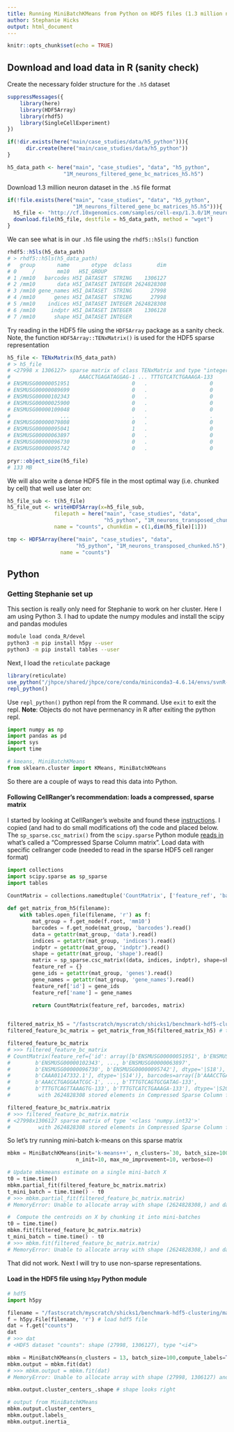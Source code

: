```yaml
---
title: Running MiniBatchKMeans from Python on HDF5 files (1.3 million neurons from 10X)
author: Stephanie Hicks
output: html_document
---
```


```r
knitr::opts_chunk$set(echo = TRUE)
```

## Download and load data in R (sanity check)

Create the necessary folder structure for the `.h5` dataset
```r
suppressMessages({
    library(here)
    library(HDF5Array)
    library(rhdf5)
    library(SingleCellExperiment)
})

if(!dir.exists(here("main/case_studies/data/h5_python"))){
      dir.create(here("main/case_studies/data/h5_python"))
}

h5_data_path <- here("main", "case_studies", "data", "h5_python", 
                  "1M_neurons_filtered_gene_bc_matrices_h5.h5")
```

Download 1.3 million neuron dataset in the `.h5` file format
```r
if(!file.exists(here("main", "case_studies", "data", "h5_python", 
                     "1M_neurons_filtered_gene_bc_matrices_h5.h5"))){
  h5_file <- "http://cf.10xgenomics.com/samples/cell-exp/1.3.0/1M_neurons/1M_neurons_filtered_gene_bc_matrices_h5.h5"
  download.file(h5_file, destfile = h5_data_path, method = "wget")
}
```

We can see what is in our `.h5` file using the `rhdf5::h5ls()` function

```r
rhdf5::h5ls(h5_data_path)
# > rhdf5::h5ls(h5_data_path)
#   group       name       otype  dclass        dim
# 0     /       mm10   H5I_GROUP
# 1 /mm10   barcodes H5I_DATASET  STRING    1306127
# 2 /mm10       data H5I_DATASET INTEGER 2624828308
# 3 /mm10 gene_names H5I_DATASET  STRING      27998
# 4 /mm10      genes H5I_DATASET  STRING      27998
# 5 /mm10    indices H5I_DATASET INTEGER 2624828308
# 6 /mm10     indptr H5I_DATASET INTEGER    1306128
# 7 /mm10      shape H5I_DATASET INTEGER          
```

Try reading in the HDF5 file using the `HDF5Array` package as a sanity check. 
Note, the function `HDF5Array::TENxMatrix()` is used for the HDF5 sparse representation
```r
h5_file <- TENxMatrix(h5_data_path)
# > h5_file
# <27998 x 1306127> sparse matrix of class TENxMatrix and type "integer":
#                      AAACCTGAGATAGGAG-1 ... TTTGTCATCTGAAAGA-133
# ENSMUSG00000051951                    0   .                    0
# ENSMUSG00000089699                    0   .                    0
# ENSMUSG00000102343                    0   .                    0
# ENSMUSG00000025900                    0   .                    0
# ENSMUSG00000109048                    0   .                    0
#                ...                    .   .                    .
# ENSMUSG00000079808                    0   .                    0
# ENSMUSG00000095041                    1   .                    0
# ENSMUSG00000063897                    0   .                    0
# ENSMUSG00000096730                    0   .                    0
# ENSMUSG00000095742                    0   .                    0
```

```r
pryr::object_size(h5_file)
# 133 MB
```

We will also write a dense HDF5 file in the most optimal way 
(i.e. chunked by cell) that well use later on: 

```r
h5_file_sub <- t(h5_file)
h5_file_out <- writeHDF5Array(x=h5_file_sub, 
               filepath = here("main", "case_studies", "data", 
                               "h5_python", "1M_neurons_transposed_chunked.h5"), 
               name = "counts", chunkdim = c(1,dim(h5_file)[1]))
```

```r
tmp <- HDF5Array(here("main", "case_studies", "data", 
                      "h5_python", "1M_neurons_transposed_chunked.h5"),
                 name = "counts")
```



## Python 

### Getting Stephanie set up 

This section is really only need for Stephanie to work on her cluster. 
Here I am using Python 3. 
I had to update the numpy modules and install the scipy and pandas modules

```bash
module load conda_R/devel
python3 -m pip install h5py --user
python3 -m pip install tables --user
```

Next, I load the `reticulate` package

```r
library(reticulate)
use_python("/jhpce/shared/jhpce/core/conda/miniconda3-4.6.14/envs/svnR-devel/bin/python3")
repl_python()
```

Use `repl_python()` python repl from the R command. Use `exit` to exit the repl.
**Note**: Objects do not have permenancy in R after exiting the python repl.

```python
import numpy as np
import pandas as pd
import sys
import time

# kmeans, MiniBatchKMeans
from sklearn.cluster import KMeans, MiniBatchKMeans
```


So there are a couple of ways to read this data into Python.

#### Following CellRanger's recommendation: loads a compressed, sparse matrix

I started by looking at CellRanger's website and found these [instructions](https://support.10xgenomics.com/single-cell-gene-expression/software/pipelines/latest/advanced/h5_matrices). 
I copied (and had to do small modifications of) the code and placed below. 
The `sp_sparse.csc_matrix()` from the `scipy.sparse` Python module [reads in](https://docs.scipy.org/doc/scipy/reference/generated/scipy.sparse.csc_matrix.html) what's called a "Compressed Sparse Column matrix". 
Load data with specific cellranger code (needed to read in the sparse HDF5 cell ranger format)

```python
import collections
import scipy.sparse as sp_sparse
import tables

CountMatrix = collections.namedtuple('CountMatrix', ['feature_ref', 'barcodes', 'matrix'])
 
def get_matrix_from_h5(filename):
    with tables.open_file(filename, 'r') as f:
        mat_group = f.get_node(f.root, 'mm10')
        barcodes = f.get_node(mat_group, 'barcodes').read()
        data = getattr(mat_group, 'data').read()
        indices = getattr(mat_group, 'indices').read()
        indptr = getattr(mat_group, 'indptr').read()
        shape = getattr(mat_group, 'shape').read()
        matrix = sp_sparse.csc_matrix((data, indices, indptr), shape=shape)
        feature_ref = {}
        gene_ids = getattr(mat_group, 'genes').read()
        gene_names = getattr(mat_group, 'gene_names').read()
        feature_ref['id'] = gene_ids
        feature_ref['name'] = gene_names
         
        return CountMatrix(feature_ref, barcodes, matrix)


filtered_matrix_h5 = "/fastscratch/myscratch/shicks1/benchmark-hdf5-clustering/main/case_studies/data/h5_python/1M_neurons_filtered_gene_bc_matrices_h5.h5"
filtered_feature_bc_matrix = get_matrix_from_h5(filtered_matrix_h5) # this takes a few mins to read in the sparse matrix

filtered_feature_bc_matrix
# >>> filtered_feature_bc_matrix
# CountMatrix(feature_ref={'id': array([b'ENSMUSG00000051951', b'ENSMUSG00000089699',
#        b'ENSMUSG00000102343', ..., b'ENSMUSG00000063897',
#        b'ENSMUSG00000096730', b'ENSMUSG00000095742'], dtype='|S18'), 'name': array([b'Xkr4', b'Gm1992', b'Gm37381', ..., b'DHRSX', b'Vmn2r122',
#        b'CAAA01147332.1'], dtype='|S14')}, barcodes=array([b'AAACCTGAGATAGGAG-1', b'AAACCTGAGCGGCTTC-1',
#        b'AAACCTGAGGAATCGC-1', ..., b'TTTGTCAGTGCGATAG-133',
#        b'TTTGTCAGTTAAAGTG-133', b'TTTGTCATCTGAAAGA-133'], dtype='|S20'), matrix=<27998x1306127 sparse matrix of type '<class 'numpy.int32'>'
#         with 2624828308 stored elements in Compressed Sparse Column format>)
```

```python
filtered_feature_bc_matrix.matrix
# >>> filtered_feature_bc_matrix.matrix
# <27998x1306127 sparse matrix of type '<class 'numpy.int32'>'
#         with 2624828308 stored elements in Compressed Sparse Column format>
```

So let's try running mini-batch k-means on this sparse matrix 
```python
mbkm = MiniBatchKMeans(init='k-means++', n_clusters=`30, batch_size=100,
                      n_init=10, max_no_improvement=10, verbose=0)

# Update mbkmeans estimate on a single mini-batch X
t0 = time.time()
mbkm.partial_fit(filtered_feature_bc_matrix.matrix) 
t_mini_batch = time.time() - t0
# >>> mbkm.partial_fit(filtered_feature_bc_matrix.matrix)
# MemoryError: Unable to allocate array with shape (2624828308,) and data type int64

#  Compute the centroids on X by chunking it into mini-batches
t0 = time.time()
mbkm.fit(filtered_feature_bc_matrix.matrix) 
t_mini_batch = time.time() - t0
# >>> mbkm.fit(filtered_feature_bc_matrix.matrix)
# MemoryError: Unable to allocate array with shape (2624828308,) and data type int64
```

That did not work. Next I will try to use non-sparse representations. 


#### Load in the HDF5 file using `h5py` Python module

```python
# hdf5
import h5py

filename = "/fastscratch/myscratch/shicks1/benchmark-hdf5-clustering/main/case_studies/data/h5_python/1M_neurons_transposed_chunked.h5"
f = h5py.File(filename, 'r') # load hdf5 file
dat = f.get("counts")
dat
# >>> dat
# <HDF5 dataset "counts": shape (27998, 1306127), type "<i4">

mbkm = MiniBatchKMeans(n_clusters = 13, batch_size=100,compute_labels=True)
mbkm.output = mbkm.fit(dat) 
# >>> mbkm.output = mbkm.fit(dat)
# MemoryError: Unable to allocate array with shape (27998, 1306127) and data type float64

mbkm.output.cluster_centers_.shape # shape looks right

# output from MiniBatchKMeans
mbkm.output.cluster_centers_
mbkm.output.labels_
mbkm.output.inertia_
```


